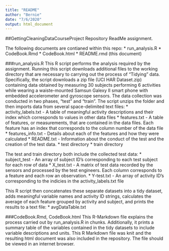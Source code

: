 ```yaml
---
title: "README"
author: "Bernie"
date: "7/6/2020"
output: html_document
---
```


##GettingCleaningDataCourseProject Repository ReadMe
assignment.

The following documents are contianed within this repo:
    * run_analysis.R
    * CodeBook.Rmd
    * CodeBook.html
    * README.rmd (this document)

###run_analysis.R
This R script performs the analysis required by the assignment.  Running this script downloads additional files to the working directory that are necessary to carrying out the process of "Tidying" data.  Specifically, the script downloads a zip file (UCI HAR Dataset.zip) containing data obtained by measuring 30 subjects performing 6 activities while wearing a waiste-mounted Samsun Galexy II smart phone with embedded accelerometer and gyroscope sensors.  The data collection was conducted in two phases, "test" and "train".  The script unzips the folder and then imports data from several space-delimited text files:
    * activity_labels.txt - A table of meaningful activity descriptions and their index which corresponds to values in other data files
    * features.txt - A table of features, or measurements, that are contained in the data files.  Each feature has an index that corresponds to the column number of the data file
    * features_info.txt - Details about each of the features and how they were calculated
    * README.txt - Information about the conduct of the test and the creation of the test data.
    * test directory
    * train directory
    
The test and train directory both include the collected test data:
    * subject_test - An array of subject ID's corresponding to each test subject for each row of data
    * X_test.txt - A matrix of test data recorded by the sensors and processed by the test engineers.  Each column corresponds to a feature and each row an observation.
    * Y-test.txt - An array of activity ID's corresponding to the indicies in the activity_labels.txt file
    
This R script then concatenates these separate datasets into a tidy dataset, adds meaningful variable names and activity ID strings, calculates the average of each feature grouped by activity and subject, and prints the results to a text file:
    * avgDataTable.txt
    
###CodeBook.Rmd, CodeBook.html
This R-Markdown file explains the process carried out by run_analysis.R in chunks.  Additionally, it prints a summary table of the variables contained in the tidy datasets to include variable descriptions and units.  This R Markdown file was knit and the resulting html document was also included in the repository.  The file should be viewed in an internet browser.